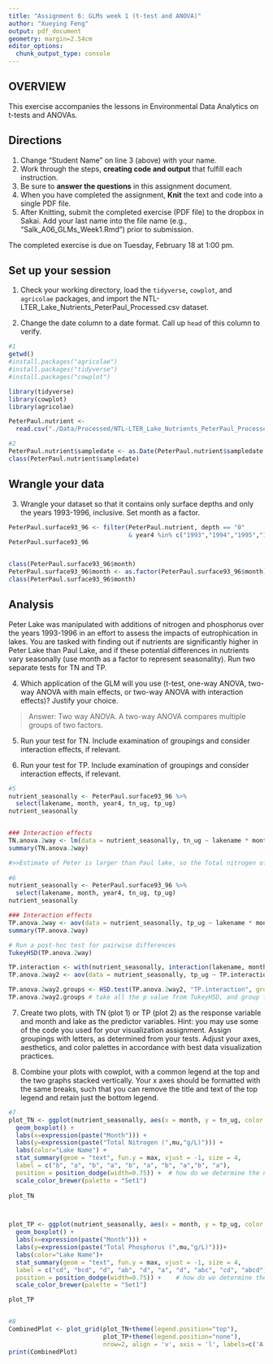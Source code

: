 ```yaml
---
title: "Assignment 6: GLMs week 1 (t-test and ANOVA)"
author: "Xueying Feng"
output: pdf_document
geometry: margin=2.54cm
editor_options: 
  chunk_output_type: console
---
```


## OVERVIEW

This exercise accompanies the lessons in Environmental Data Analytics on t-tests and ANOVAs. 

## Directions
1. Change "Student Name" on line 3 (above) with your name.
3. Work through the steps, **creating code and output** that fulfill each instruction.
4. Be sure to **answer the questions** in this assignment document.
6. When you have completed the assignment, **Knit** the text and code into a single PDF file.
8. After Knitting, submit the completed exercise (PDF file) to the dropbox in Sakai. Add your last name into the file name (e.g., "Salk_A06_GLMs_Week1.Rmd") prior to submission.

The completed exercise is due on Tuesday, February 18 at 1:00 pm.

## Set up your session

1. Check your working directory, load the `tidyverse`, `cowplot`, and `agricolae` packages, and import the NTL-LTER_Lake_Nutrients_PeterPaul_Processed.csv dataset. 

2. Change the date column to a date format. Call up `head` of this column to verify.


```r
#1
getwd()
#install.packages("agricolae")
#install.packages("tidyverse")
#install.packages("cowplot")

library(tidyverse)
library(cowplot)
library(agricolae)

PeterPaul.nutrient <-
  read.csv("./Data/Processed/NTL-LTER_Lake_Nutrients_PeterPaul_Processed.csv")

#2
PeterPaul.nutrient$sampledate <- as.Date(PeterPaul.nutrient$sampledate, format = "%Y-%m-%d")
class(PeterPaul.nutrient$sampledate)

```


## Wrangle your data

3. Wrangle your dataset so that it contains only surface depths and only the years 1993-1996, inclusive. Set month as a factor.
```r
PeterPaul.surface93_96 <- filter(PeterPaul.nutrient, depth == "0" 
                                 & year4 %in% c("1993","1994","1995","1996") ) 
PeterPaul.surface93_96


class(PeterPaul.surface93_96$month)
PeterPaul.surface93_96$month <- as.factor(PeterPaul.surface93_96$month)
class(PeterPaul.surface93_96$month)

```

## Analysis

Peter Lake was manipulated with additions of nitrogen and phosphorus over the years 1993-1996 in an effort to assess the impacts of eutrophication in lakes. You are tasked with finding out if nutrients are significantly higher in Peter Lake than Paul Lake, and if these potential differences in nutrients vary seasonally (use month as a factor to represent seasonality). Run two separate tests for TN and TP.

4. Which application of the GLM will you use (t-test, one-way ANOVA, two-way ANOVA with main effects, or two-way ANOVA with interaction effects)? Justify your choice.

> Answer: Two way ANOVA. A two-way ANOVA  compares multiple groups of two factors.

5. Run your test for TN. Include examination of groupings and consider interaction effects, if relevant.

6. Run your test for TP. Include examination of groupings and consider interaction effects, if relevant.

```r
#5
nutrient_seasonally <- PeterPaul.surface93_96 %>%
  select(lakename, month, year4, tn_ug, tp_ug)
nutrient_seasonally


### Interaction effects
TN.anova.2way <- lm(data = nutrient_seasonally, tn_ug ~ lakename * month)
summary(TN.anova.2way)

#>>Estimate of Peter is larger than Paul lake, so the Total nitrogen of peter lake is higher.
  
#6
nutrient_seasonally <- PeterPaul.surface93_96 %>%
  select(lakename, month, year4, tn_ug, tp_ug)
nutrient_seasonally

### Interaction effects
TP.anova.2way <- aov(data = nutrient_seasonally, tp_ug ~ lakename * month)
summary(TP.anova.2way)

# Run a post-hoc test for pairwise differences
TukeyHSD(TP.anova.2way)

TP.interaction <- with(nutrient_seasonally, interaction(lakename, month))
TP.anova.2way2 <- aov(data = nutrient_seasonally, tp_ug ~ TP.interaction)

TP.anova.2way2.groups <- HSD.test(TP.anova.2way2, "TP.interaction", group = TRUE)
TP.anova.2way2.groups # take all the p value from TukeyHSD, and group for me

```

7. Create two plots, with TN (plot 1) or TP (plot 2) as the response variable and month and lake as the predictor variables. Hint: you may use some of the code you used for your visualization assignment. Assign groupings with letters, as determined from your tests. Adjust your axes, aesthetics, and color palettes in accordance with best data visualization practices.

8. Combine your plots with cowplot, with a common legend at the top and the two graphs stacked vertically. Your x axes should be formatted with the same breaks, such that you can remove the title and text of the top legend and retain just the bottom legend. 

```r
#7
plot_TN <- ggplot(nutrient_seasonally, aes(x = month, y = tn_ug, color = lakename)) +
  geom_boxplot() +
  labs(x=expression(paste("Month"))) + 
  labs(y=expression(paste("Total Nitrogen (",mu,"g/L)"))) +
  labs(color="Lake Name") +
  stat_summary(geom = "text", fun.y = max, vjust = -1, size = 4,
  label = c("b", "a", "b", "a", "b", "a", "b", "a","b", "a"),
  position = position_dodge(width=0.75)) +  # how do we determine the numer 0.75
  scale_color_brewer(palette = "Set1")
  
plot_TN



plot_TP <- ggplot(nutrient_seasonally, aes(x = month, y = tp_ug, color = lakename)) + # month does not work
  geom_boxplot() +
  labs(x=expression(paste("Month"))) + 
  labs(y=expression(paste("Total Phosphorus (",mu,"g/L)")))+
  labs(color="Lake Name")+
  stat_summary(geom = "text", fun.y = max, vjust = -1, size = 4,
  label = c("cd", "bcd", "d", "ab", "d", "a", "d", "abc", "cd", "abcd"),
  position = position_dodge(width=0.75)) +    # how do we determine the numer 0.75
  scale_color_brewer(palette = "Set1")

plot_TP


#8
CombinedPlot <- plot_grid(plot_TN+theme(legend.position="top"),
                          plot_TP+theme(legend.position="none"), 
                          nrow=2, align = 'v', axis = 'l', labels=c('A', 'B'))   
print(CombinedPlot)


```





